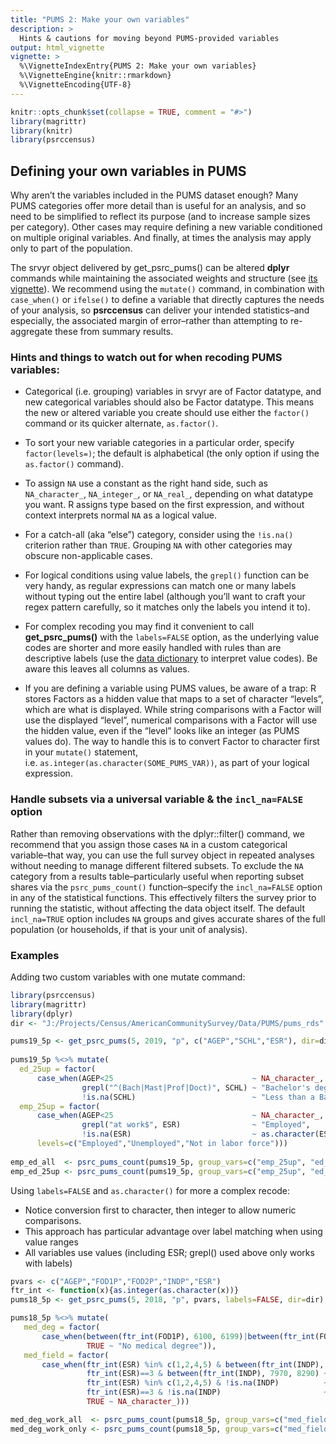 ```yaml
---
title: "PUMS 2: Make your own variables"
description: >
  Hints & cautions for moving beyond PUMS-provided variables
output: html_vignette
vignette: >
  %\VignetteIndexEntry{PUMS 2: Make your own variables}
  %\VignetteEngine{knitr::rmarkdown}
  %\VignetteEncoding{UTF-8}
---
```


```r
knitr::opts_chunk$set(collapse = TRUE, comment = "#>")
library(magrittr)
library(knitr)
library(psrccensus)
```

## Defining your own variables in PUMS

Why aren't the variables included in the PUMS dataset enough? Many PUMS categories offer more detail than is useful for an analysis, and so need to be simplified to reflect its purpose (and to increase sample sizes per category). Other cases may require defining a new variable conditioned on multiple original variables. And finally, at times the analysis may apply only to part of the population.

The srvyr object delivered by get_psrc_pums() can be altered **dplyr** commands while maintaining the associated weights and structure (see [its vignette](http://gdfe.co/srvyr/)). We recommend using the `mutate()` command, in combination with `case_when()` or `ifelse()` to define a variable that directly captures the needs of your analysis, so **psrccensus** can deliver your intended statistics--and especially, the associated margin of error--rather than attempting to re-aggregate these from summary results.

### Hints and things to watch out for when recoding PUMS variables:

  * Categorical (i.e. grouping) variables in srvyr are of Factor datatype, and new categorical variables should also be Factor datatype. This means the new or altered variable you create should use either the `factor()` command or its quicker alternate, `as.factor()`.
  
  * To sort your new variable categories in a particular order, specify `factor(levels=)`; the default is alphabetical (the only option if using the `as.factor()` command).
  
  * To assign `NA` use a constant as the right hand side, such as `NA_character_`, `NA_integer_`, or `NA_real_`, depending on what datatype you want. R assigns type based on the first expression, and without context interprets normal `NA` as a logical value.
  
  * For a catch-all (aka "else") category, consider using the `!is.na()` criterion rather than `TRUE`. Grouping `NA` with other categories may obscure non-applicable cases.
  
  * For logical conditions using value labels, the `grepl()` function can be very handy, as regular expressions can match one or many labels without typing out the entire label (although you'll want to craft your regex pattern carefully, so it matches only the labels you intend it to). 
  
  * For complex recoding you may find it convenient to call **get_psrc_pums()** with the `labels=FALSE` option, as the underlying value codes are shorter and  more easily handled with rules than are descriptive labels (use the [data dictionary](https://www2.census.gov/programs-surveys/acs/tech_docs/pums/data_dict/) to interpret value codes). Be aware this leaves all columns as values.
  
  * If you are defining a variable using PUMS values, be aware of a trap: R stores Factors as a hidden value that maps to a set of character "levels", which are what is displayed. While string comparisons with a Factor will use the displayed "level", numerical comparisons with a Factor will use the hidden value, even if the "level" looks like an integer (as PUMS values do). The way to handle this is to convert Factor to character first in your `mutate()` statement, i.e. `as.integer(as.character(SOME_PUMS_VAR))`, as part of your logical expression.

### Handle subsets via a universal variable & the `incl_na=FALSE` option

Rather than removing observations with the dplyr::filter() command, we recommend that  you assign those cases `NA` in a custom categorical variable--that way, you can use the full survey object in repeated analyses without needing to manage different filtered subsets. To exclude the `NA` category from a results table--particularly useful when reporting subset shares via the `psrc_pums_count()` function--specify the `incl_na=FALSE` option in any of the statistical functions. This effectively filters the survey prior to running the statistic, without affecting the data object itself. The default `incl_na=TRUE` option includes `NA` groups and gives accurate shares of the full population (or households, if that is your unit of analysis).

### Examples
Adding two custom variables with one mutate command:
```r
library(psrccensus)
library(magrittr)
library(dplyr)
dir <- "J:/Projects/Census/AmericanCommunitySurvey/Data/PUMS/pums_rds"

pums19_5p <- get_psrc_pums(5, 2019, "p", c("AGEP","SCHL","ESR"), dir=dir)                  # Pull the data; 
                                                                                           #    rather than pipe the result, use a separate assignment
pums19_5p %<>% mutate(                                                                     #    so any issues with mutate() don't negate your download
  ed_25up = factor(                                                                        # Use Factor datatype for categorical variables
      case_when(AGEP<25                               ~ NA_character_,                     # Type-specific NA constant
                grepl("^(Bach|Mast|Prof|Doct)", SCHL) ~ "Bachelor's degree or higher",     # Regex is concise; handy since PUMS labels can be wordy 
                !is.na(SCHL)                          ~ "Less than a Bachelor's degree")), # !is.na() criteria
  emp_25up = factor(                                                                       # Mutate() can assign more than one variable
      case_when(AGEP<25                               ~ NA_character_,                     # Type-specific NA constant
                grepl("at work$", ESR)                ~ "Employed",                        # Concise regex again; use care, checking the data dictionary
                !is.na(ESR)                           ~ as.character(ESR)),                # Retain NA for children under 16
      levels=c("Employed","Unemployed","Not in labor force")))                             # Preferred ordering via `levels=`
  
emp_ed_all  <- psrc_pums_count(pums19_5p, group_vars=c("emp_25up", "ed_25up"))             # These shares reflect the entire population
emp_ed_25up <- psrc_pums_count(pums19_5p, group_vars=c("emp_25up", "ed_25up"), incl_na=FALSE) # No NA; same counts but shares for only age 25+, as intended
```


Using `labels=FALSE` and `as.character()` for more a complex recode:

 * Notice conversion first to character, then integer to allow numeric comparisons.
 * This approach has particular advantage over label matching when using value ranges
 * All variables use values (including ESR; grepl() used above only works with labels)
```r
pvars <- c("AGEP","FOD1P","FOD2P","INDP","ESR")
ftr_int <- function(x){as.integer(as.character(x))}                                        # Micro-helper conversion function
pums18_5p <- get_psrc_pums(5, 2018, "p", pvars, labels=FALSE, dir=dir)                     # Labels=FALSE leaves values--but they are still Factors!

pums18_5p %<>% mutate(
   med_deg = factor(
       case_when(between(ftr_int(FOD1P), 6100, 6199)|between(ftr_int(FOD2P), 6100, 6199) ~ "Medical Degree",
                 TRUE ~ "No medical degree")),                                             # Regardless of age
   med_field = factor(
       case_when(ftr_int(ESR) %in% c(1,2,4,5) & between(ftr_int(INDP), 7970, 8290) ~ "Medical industry, employed",
                 ftr_int(ESR)==3 & between(ftr_int(INDP), 7970, 8290) ~ "Medical industry, not currently employed",
                 ftr_int(ESR) %in% c(1,2,4,5) & !is.na(INDP)          ~ "Non-medical industry, employed",
                 ftr_int(ESR)==3 & !is.na(INDP)                       ~ "Non-medical industry, not currently employed",
                 TRUE ~ NA_character_)))                                                   # Leaving out those not in the workforce  

med_deg_work_all  <- psrc_pums_count(pums18_5p, group_vars=c("med_field","med_deg"))       # These shares reflect the entire population
med_deg_work_only <- psrc_pums_count(pums18_5p, group_vars=c("med_field","med_deg"), incl_na=FALSE) # These shares limited to workforce

```

